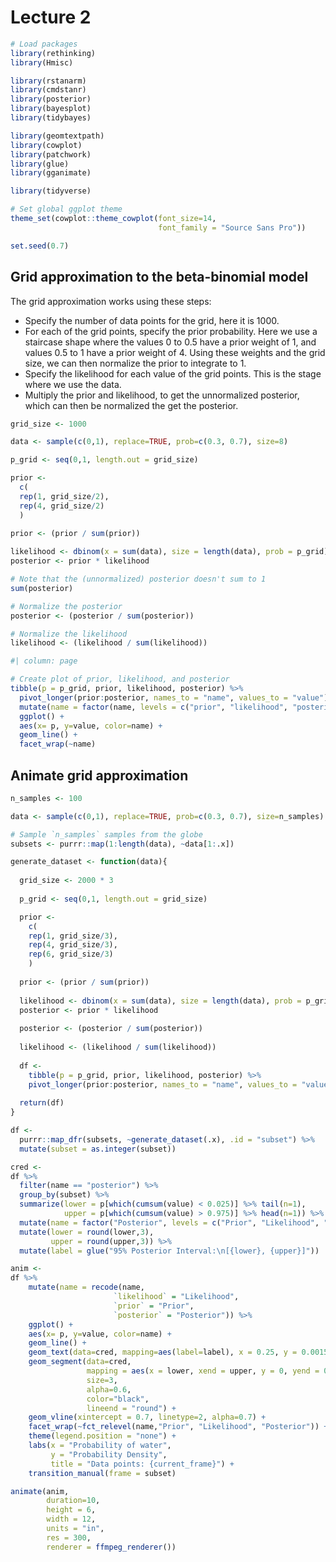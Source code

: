 # Lecture 2

```r
# Load packages
library(rethinking)
library(Hmisc)

library(rstanarm)
library(cmdstanr)
library(posterior)
library(bayesplot)
library(tidybayes)

library(geomtextpath)
library(cowplot)
library(patchwork)
library(glue)
library(gganimate)

library(tidyverse)

# Set global ggplot theme
theme_set(cowplot::theme_cowplot(font_size=14,
                                 font_family = "Source Sans Pro"))

set.seed(0.7)
```

## Grid approximation to the beta-binomial model

The grid approximation works using these steps:

-   Specify the number of data points for the grid, here it is 1000.
-   For each of the grid points, specify the prior probability. Here we use a staircase shape where the values 0 to 0.5 have a prior weight of 1, and values 0.5 to 1 have a prior weight of 4. Using these weights and the grid size, we can then normalize the prior to integrate to 1.
-   Specify the likelihood for each value of the grid points. This is the stage where we use the data.
-   Multiply the prior and likelihood, to get the unnormalized posterior, which can then be normalized the get the posterior.

```r
grid_size <- 1000

data <- sample(c(0,1), replace=TRUE, prob=c(0.3, 0.7), size=8)

p_grid <- seq(0,1, length.out = grid_size)

prior <-
  c(
  rep(1, grid_size/2),
  rep(4, grid_size/2)
  )

prior <- (prior / sum(prior))
           
likelihood <- dbinom(x = sum(data), size = length(data), prob = p_grid)
posterior <- prior * likelihood
```

```r
# Note that the (unnormalized) posterior doesn't sum to 1
sum(posterior)
```

```r
# Normalize the posterior
posterior <- (posterior / sum(posterior))
```

```r
# Normalize the likelihood
likelihood <- (likelihood / sum(likelihood))
```

```r
#| column: page

# Create plot of prior, likelihood, and posterior
tibble(p = p_grid, prior, likelihood, posterior) %>%
  pivot_longer(prior:posterior, names_to = "name", values_to = "value") %>%
  mutate(name = factor(name, levels = c("prior", "likelihood", "posterior"))) %>%
  ggplot() +
  aes(x= p, y=value, color=name) +
  geom_line() +
  facet_wrap(~name)
```

## Animate grid approximation

```r
n_samples <- 100

data <- sample(c(0,1), replace=TRUE, prob=c(0.3, 0.7), size=n_samples)

# Sample `n_samples` samples from the globe
subsets <- purrr::map(1:length(data), ~data[1:.x])
```

```r
generate_dataset <- function(data){
  
  grid_size <- 2000 * 3
  
  p_grid <- seq(0,1, length.out = grid_size)

  prior <-
    c(
    rep(1, grid_size/3),
    rep(4, grid_size/3),
    rep(6, grid_size/3)
    )
  
  prior <- (prior / sum(prior))
             
  likelihood <- dbinom(x = sum(data), size = length(data), prob = p_grid)
  posterior <- prior * likelihood
  
  posterior <- (posterior / sum(posterior))
  
  likelihood <- (likelihood / sum(likelihood))
  
  df <- 
    tibble(p = p_grid, prior, likelihood, posterior) %>%
    pivot_longer(prior:posterior, names_to = "name", values_to = "value")
  
  return(df)
}
```

```r
df <-
  purrr::map_dfr(subsets, ~generate_dataset(.x), .id = "subset") %>%
  mutate(subset = as.integer(subset))
```

```r
cred <-
df %>%
  filter(name == "posterior") %>%
  group_by(subset) %>%
  summarize(lower = p[which(cumsum(value) < 0.025)] %>% tail(n=1),
            upper = p[which(cumsum(value) > 0.975)] %>% head(n=1)) %>%
  mutate(name = factor("Posterior", levels = c("Prior", "Likelihood", "Posterior"))) %>%
  mutate(lower = round(lower,3),
         upper = round(upper,3)) %>%
  mutate(label = glue("95% Posterior Interval:\n[{lower}, {upper}]"))
```

```r
anim <-
df %>%
    mutate(name = recode(name,
                       `likelihood` = "Likelihood",
                       `prior` = "Prior",
                       `posterior` = "Posterior")) %>%
    ggplot() +
    aes(x= p, y=value, color=name) +
    geom_line() +
    geom_text(data=cred, mapping=aes(label=label), x = 0.25, y = 0.0015, color="black") +
    geom_segment(data=cred,
                 mapping = aes(x = lower, xend = upper, y = 0, yend = 0),
                 size=3,
                 alpha=0.6,
                 color="black",
                 lineend = "round") +
    geom_vline(xintercept = 0.7, linetype=2, alpha=0.7) +
    facet_wrap(~fct_relevel(name,"Prior", "Likelihood", "Posterior")) +
    theme(legend.position = "none") +
    labs(x = "Probability of water",
         y = "Probability Density",
         title = "Data points: {current_frame}") +
    transition_manual(frame = subset)

animate(anim,
        duration=10,
        height = 6,
        width = 12,
        units = "in",
        res = 300,
        renderer = ffmpeg_renderer())
```
